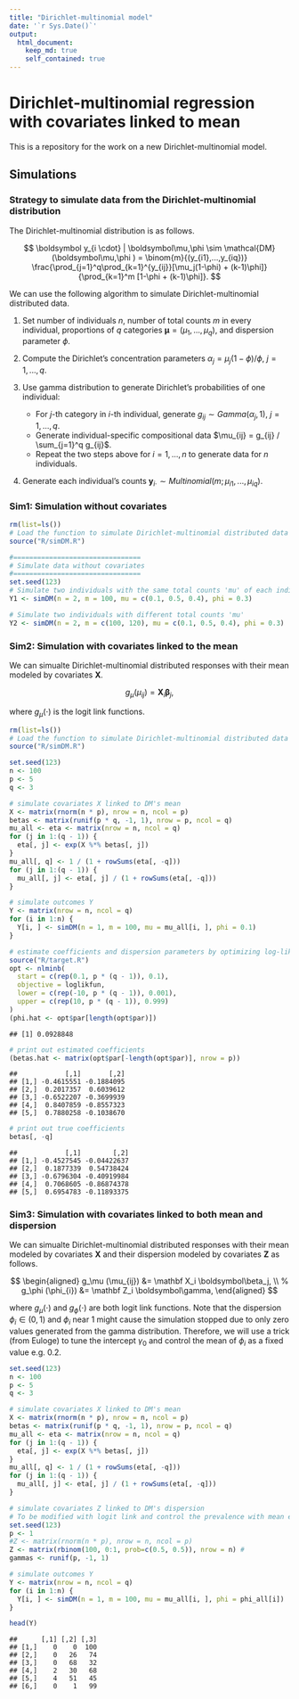 ```yaml
---
title: "Dirichlet-multinomial model"
date: '`r Sys.Date()`'
output: 
  html_document:
    keep_md: true
    self_contained: true
---
```


<!-- README.md is generated from README.Rmd. Please edit that file -->

# Dirichlet-multinomial regression with covariates linked to mean

This is a repository for the work on a new Dirichlet-multinomial model.

## Simulations

### Strategy to simulate data from the Dirichlet-multinomial distribution

The Dirichlet-multinomial distribution is as follows.

$$
    \boldsymbol y_{i \cdot} | \boldsymbol\mu,\phi  \sim \mathcal{DM}(\boldsymbol\mu,\phi ) 
    = \binom{m}{(y_{i1},...,y_{iq})} \frac{\prod_{j=1}^q\prod_{k=1}^{y_{ij}}[\mu_j(1-\phi) + (k-1)\phi]}{\prod_{k=1}^m [1-\phi + (k-1)\phi]}.
$$

We can use the following algorithm to simulate Dirichlet-multinomial distributed data.

1. Set number of individuals $n$, number of total counts $m$ in every individual, proportions of $q$ categories $\boldsymbol\mu=(\mu_1,...,\mu_q)$, and dispersion parameter $\phi$.

2. Compute the Dirichlet's concentration parameters $\alpha_j=\mu_j (1-\phi) / \phi$, $j=1,...,q$.

3. Use gamma distribution to generate Dirichlet's probabilities of one individual:
    * For $j$-th category in $i$-th individual, generate $g_{ij} \sim Gamma(\alpha_j, 1)$, $j=1,...,q$.
    * Generate individual-specific compositional data $\mu_{ij} = g_{ij} / \sum_{j=1}^q g_{ij}$.
    * Repeat the two steps above for $i=1,...,n$ to generate data for $n$ individuals.

4. Generate each individual's counts $\boldsymbol y_{i\cdot} \sim Multinomial(m; \mu_{i1},...,\mu_{iq})$.
 

### Sim1: Simulation without covariates

```r
rm(list=ls())
# Load the function to simulate Dirichlet-multinomial distributed data
source("R/simDM.R")

#================================
# Simulate data without covariates
#================================
set.seed(123)
# Simulate two individuals with the same total counts 'mu' of each individual
Y1 <- simDM(n = 2, m = 100, mu = c(0.1, 0.5, 0.4), phi = 0.3)

# Simulate two individuals with different total counts 'mu'
Y2 <- simDM(n = 2, m = c(100, 120), mu = c(0.1, 0.5, 0.4), phi = 0.3)
```

### Sim2: Simulation with covariates linked to the mean

We can simualte Dirichlet-multinomial distributed responses with their mean modeled by covariates $\mathbf X$.

$$
    g_\mu (\mu_{ij}) = \mathbf X_i \boldsymbol\beta_j,
$$

where $g_\mu(\cdot)$ is the logit link functions. 


```r
rm(list=ls())
# Load the function to simulate Dirichlet-multinomial distributed data
source("R/simDM.R")

set.seed(123)
n <- 100
p <- 5
q <- 3

# simulate covariates X linked to DM's mean
X <- matrix(rnorm(n * p), nrow = n, ncol = p)
betas <- matrix(runif(p * q, -1, 1), nrow = p, ncol = q)
mu_all <- eta <- matrix(nrow = n, ncol = q)
for (j in 1:(q - 1)) {
  eta[, j] <- exp(X %*% betas[, j])
}
mu_all[, q] <- 1 / (1 + rowSums(eta[, -q]))
for (j in 1:(q - 1)) {
  mu_all[, j] <- eta[, j] / (1 + rowSums(eta[, -q]))
}

# simulate outcomes Y
Y <- matrix(nrow = n, ncol = q)
for (i in 1:n) {
  Y[i, ] <- simDM(n = 1, m = 100, mu = mu_all[i, ], phi = 0.1)
}

# estimate coefficients and dispersion parameters by optimizing log-likelihood function
source("R/target.R")
opt <- nlminb(
  start = c(rep(0.1, p * (q - 1)), 0.1),
  objective = loglikfun,
  lower = c(rep(-10, p * (q - 1)), 0.001),
  upper = c(rep(10, p * (q - 1)), 0.999)
)
(phi.hat <- opt$par[length(opt$par)])
```
```
## [1] 0.0928848
```

```r
# print out estimated coefficients
(betas.hat <- matrix(opt$par[-length(opt$par)], nrow = p))
```
```
##            [,1]       [,2]
## [1,] -0.4615551 -0.1884095
## [2,]  0.2017357  0.6039612
## [3,] -0.6522207 -0.3699939
## [4,]  0.8407859 -0.8557323
## [5,]  0.7880258 -0.1038670
```

```r
# print out true coefficients
betas[, -q]
```
```
##            [,1]        [,2]
## [1,] -0.4527545 -0.04422637
## [2,]  0.1877339  0.54738424
## [3,] -0.6796304 -0.40919984
## [4,]  0.7068605 -0.86874378
## [5,]  0.6954783 -0.11893375
```


### Sim3: Simulation with covariates linked to both mean and dispersion

We can simualte Dirichlet-multinomial distributed responses with their mean modeled by covariates $\mathbf X$ and their dispersion modeled by covariates $\mathbf Z$ as follows.

$$
\begin{aligned}
    g_\mu (\mu_{ij}) &= \mathbf X_i \boldsymbol\beta_j, \\
    %
    g_\phi (\phi_{i}) &= \mathbf Z_i \boldsymbol\gamma, 
\end{aligned}
$$

where $g_\mu(\cdot)$ and $g_\phi(\cdot)$ are both logit link functions. 
Note that the dispersion $\phi_i \in (0,1)$ and $\phi_i$ near $1$ might cause the simulation stopped due to only zero values generated from the gamma distribution. 
Therefore, we will use a trick (from Euloge) to tune the intercept $\gamma_0$ and control the mean of $\phi_i$ as a fixed value e.g. 0.2.

```r
set.seed(123)
n <- 100
p <- 5
q <- 3

# simulate covariates X linked to DM's mean
X <- matrix(rnorm(n * p), nrow = n, ncol = p)
betas <- matrix(runif(p * q, -1, 1), nrow = p, ncol = q)
mu_all <- eta <- matrix(nrow = n, ncol = q)
for (j in 1:(q - 1)) {
  eta[, j] <- exp(X %*% betas[, j])
}
mu_all[, q] <- 1 / (1 + rowSums(eta[, -q]))
for (j in 1:(q - 1)) {
  mu_all[, j] <- eta[, j] / (1 + rowSums(eta[, -q]))
}

# simulate covariates Z linked to DM's dispersion
# To be modified with logit link and control the prevalence with mean e.g. 0.2
set.seed(123)
p <- 1
#Z <- matrix(rnorm(n * p), nrow = n, ncol = p)
Z <- matrix(rbinom(100, 0:1, prob=c(0.5, 0.5)), nrow = n) # 
gammas <- runif(p, -1, 1)

# simulate outcomes Y
Y <- matrix(nrow = n, ncol = q)
for (i in 1:n) {
  Y[i, ] <- simDM(n = 1, m = 100, mu = mu_all[i, ], phi = phi_all[i])
}

head(Y)
```

```
##      [,1] [,2] [,3]
## [1,]    0    0  100
## [2,]    0   26   74
## [3,]    0   68   32
## [4,]    2   30   68
## [5,]    4   51   45
## [6,]    0    1   99
```
